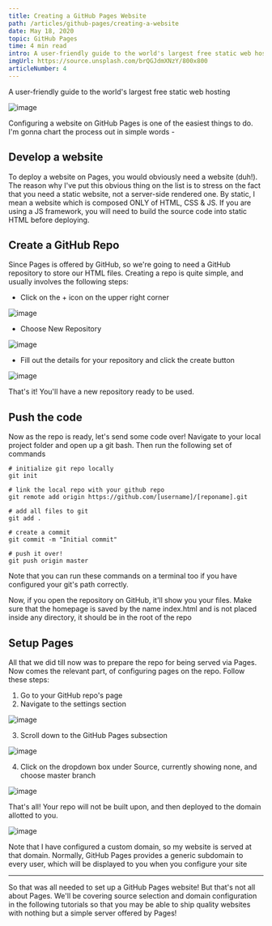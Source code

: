 ```yaml
---
title: Creating a GitHub Pages Website
path: /articles/github-pages/creating-a-website
date: May 18, 2020
topic: GitHub Pages
time: 4 min read
intro: A user-friendly guide to the world's largest free static web hosting. Configuring a website on GitHub Pages is one of the easiest things to do. I'm gonna chart the process out in simple words -
imgUrl: https://source.unsplash.com/brQGJdmXNzY/800x800
articleNumber: 4
---
```


A user-friendly guide to the world's largest free static web hosting

![image](https://source.unsplash.com/brQGJdmXNzY/1600x900)

Configuring a website on GitHub Pages is one of the easiest things to do. I'm gonna chart the process out in simple words -

## Develop a website
To deploy a website on Pages, you would obviously need a website (duh!). The reason why I've put this obvious thing on the list is to stress on the fact that you need a static website, not a server-side rendered one. By static, I mean a website which is composed ONLY of HTML, CSS & JS. If you are using a JS framework, you will need to build the source code into static HTML before deploying.

## Create a GitHub Repo
Since Pages is offered by GitHub, so we're going to need a GitHub repository to store our HTML files. Creating a repo is quite simple, and usually involves the following steps:

- Click on the + icon on the upper right corner

![image](https://cdn-images-1.medium.com/max/1000/1*lPvtzrYrsjfyFJ_6_F1peg.png)

- Choose New Repository

![image](https://cdn-images-1.medium.com/max/1000/1*x82Bd_Diep686G3v50JltQ.png)

- Fill out the details for your repository and click the create button

![image](https://cdn-images-1.medium.com/max/1000/1*jFw1VNAh5jmJkKjmmAkzIw.png)

That's it! You'll have a new repository ready to be used.

## Push the code

Now as the repo is ready, let's send some code over! Navigate to your local project folder and open up a git bash. Then run the following set of commands

```
# initialize git repo locally
git init

# link the local repo with your github repo
git remote add origin https://github.com/[username]/[reponame].git

# add all files to git
git add .

# create a commit
git commit -m "Initial commit"

# push it over!
git push origin master
```
Note that you can run these commands on a terminal too if you have configured your git's path correctly.

Now, if you open the repository on GitHub, it'll show you your files. Make sure that the homepage is saved by the name index.html and is not placed inside any directory, it should be in the root of the repo

## Setup Pages

All that we did till now was to prepare the repo for being served via Pages. Now comes the relevant part, of configuring pages on the repo. Follow these steps:

1. Go to your GitHub repo's page
2. Navigate to the settings section

![image](https://cdn-images-1.medium.com/max/1000/1*PYP_3mFQZCMBBkL5jHTb1w.png)

3. Scroll down to the GitHub Pages subsection

![image](https://cdn-images-1.medium.com/max/1000/1*1wnTwEiwHfE6XjmnwR2Dsg.png)

4. Click on the dropdown box under Source, currently showing none, and choose master branch

![image](https://cdn-images-1.medium.com/max/1000/1*ivTkmq5YEXErCwN2TrbQfA.png)

That's all! Your repo will not be built upon, and then deployed to the domain allotted to you.

![image](https://cdn-images-1.medium.com/max/1000/1*EfGUzK1QcA3mZQk-2URKVg.png)

Note that I have configured a custom domain, so my website is served at that domain. Normally, GitHub Pages provides a generic subdomain to every user, which will be displayed to you when you configure your site

---

So that was all needed to set up a GitHub Pages website! But that's not all about Pages. We'll be covering source selection and domain configuration in the following tutorials so that you may be able to ship quality websites with nothing but a simple server offered by Pages!